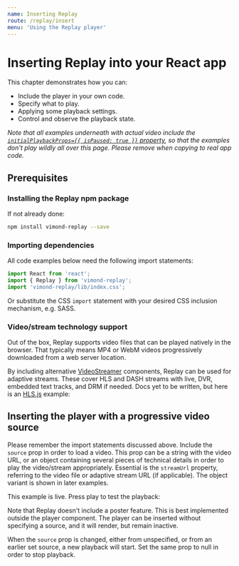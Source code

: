 ```yaml
---
name: Inserting Replay
route: /replay/insert
menu: 'Using the Replay player'
---
```



# Inserting Replay into your React app

This chapter demonstrates how you can:

* Include the player in your own code.
* Specify what to play.
* Applying some playback settings.
* Control and observe the playback state.

*Note that all examples underneath with actual video include the [`initialPlaybackProps={{ isPaused: true }}` property](/replay/api#initialplaybackprops-initialplaybackprops), so that the examples don't play wildly all over this page. Please remove when copying to real app code.*

## Prerequisites

### Installing the Replay npm package

If not already done:

```sh
npm install vimond-replay --save
```

### Importing dependencies

All code examples below need the following import statements:

```javascript
import React from 'react';
import { Replay } from 'vimond-replay';
import 'vimond-replay/lib/index.css';
```

Or substitute the CSS `import` statement with your desired CSS inclusion mechanism, e.g. SASS.

### Video/stream technology support

Out of the box, Replay supports video files that can be played natively in the browser. That typically means MP4 or WebM videos progressively downloaded from a web server location.

By including alternative [VideoStreamer](/architecture/video-streamers) components, Replay can be used for adaptive streams. These cover HLS and DASH streams with live, DVR, embedded text tracks, and DRM if needed. Docs yet to be written, but here is an [HLS.js](https://github.com/video-dev/hls.js/) example:

<Playground>
  <Replay
    source="https://video-dev.github.io/streams/x36xhzz/x36xhzz.m3u8"
    initialPlaybackProps={{ isPaused: true }}>
    <HlsjsVideoStreamer/>
  </Replay>
</Playground>


## Inserting the player with a progressive video source

Please remember the import statements discussed above. Include the `source` prop in order to load a video. This prop can be a string with the video URL, or an object containing several pieces of technical details in order to play the video/stream appropriately. Essential is the `streamUrl` property, referring to the video file or adaptive stream URL (if applicable). The object variant is shown in later examples.

This example is live. Press play to test the playback:

<Playground>
  <Replay
    source="https://commondatastorage.googleapis.com/gtv-videos-bucket/sample/BigBuckBunny.mp4"
    initialPlaybackProps={{ isPaused: true }}
  />
</Playground>

Note that Replay doesn't include a poster feature. This is best implemented outside the player component. The player can be inserted without specifying a source, and it will render, but remain inactive.

When the `source` prop is changed, either from unspecified, or from an earlier set source, a new playback will start. Set the same prop to null in order to stop playback.
